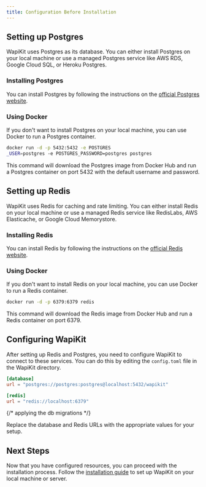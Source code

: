 ```yaml
---
title: Configuration Before Installation
---
```


## Setting up Postgres

WapiKit uses Postgres as its database. You can either install Postgres on your local machine or use a managed Postgres service like AWS RDS, Google Cloud SQL, or Heroku Postgres.

### Installing Postgres

You can install Postgres by following the instructions on the [official Postgres website](https://www.postgresql.org/download/).

### Using Docker

If you don't want to install Postgres on your local machine, you can use Docker to run a Postgres container.

```bash
docker run -d -p 5432:5432 -e POSTGRES
_USER=postgres -e POSTGRES_PASSWORD=postgres postgres
```

This command will download the Postgres image from Docker Hub and run a Postgres container on port 5432 with the default username and password.

## Setting up Redis

WapiKit uses Redis for caching and rate limiting. You can either install Redis on your local machine or use a managed Redis service like RedisLabs, AWS Elasticache, or Google Cloud Memorystore.

### Installing Redis

You can install Redis by following the instructions on the [official Redis website](https://redis.io/download).

### Using Docker

If you don't want to install Redis on your local machine, you can use Docker to run a Redis container.

```bash
docker run -d -p 6379:6379 redis
```

This command will download the Redis image from Docker Hub and run a Redis container on port 6379.

## Configuring WapiKit

After setting up Redis and Postgres, you need to configure WapiKit to connect to these services. You can do this by editing the `config.toml` file in the WapiKit directory.

```toml
[database]
url = "postgres://postgres:postgres@localhost:5432/wapikit"

[redis]
url = "redis://localhost:6379"
```


{/* applying the db migrations */}

Replace the database and Redis URLs with the appropriate values for your setup.

## Next Steps

Now that you have configured resources, you can proceed with the installation process. Follow the [installation guide](/guide/installation-and-preparation/installation) to set up WapiKit on your local machine or server.




